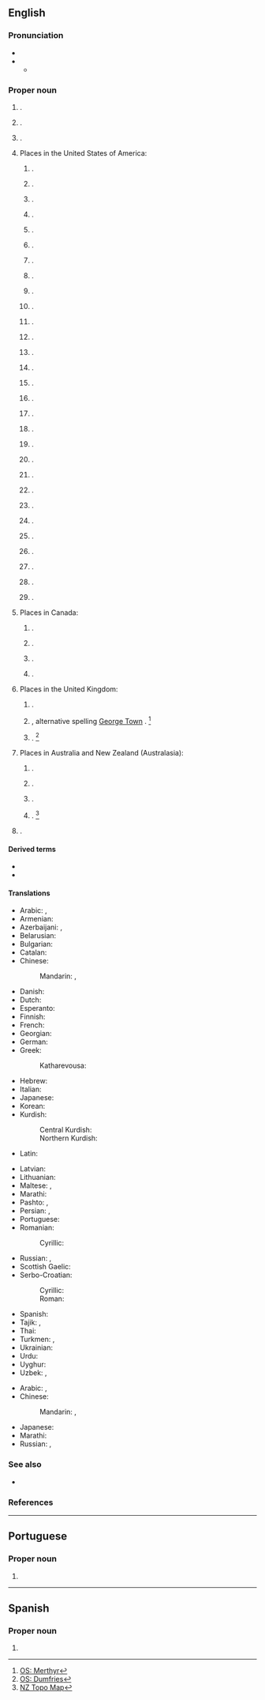 {{also|George Town}}
{{slim-wikipedia|Georgetown (disambiguation)}}
==English==
{{wikipedia}}

===Pronunciation===
* {{homophones|en|George Town}}
* {{IPA|en|/ˈd͡ʒɔː(ɹ)d͡ʒtaʊn/}}
** {{audio|en|LL-Q1860 (eng)-Vealhurl-Georgetown.wav|Audio (UK)}}

===Proper noun===
{{en-proper noun}}

# {{place|en|capital city|c/Guyana|;|named for {{w|George III of the United Kingdom}}}}.
# {{place|en|town|island/Saint Vincent}}.
# {{place|en|capital city|terr/Ascension Island|;|named for George III}}.
# Places in the United States of America:
## {{place|en|village|s/Alaska|;|named for traders George Hoffman, George Fredericks, and George Morgan}}.
## {{place|en|town|s/Arkansas}}.
## {{place|en|CDP|co/El Dorado County|s/California|c/US|;|named for British politician {{w|George Phipps, 2nd Marquess of Normanby}}}}.
## {{place|en|a=A territorial charter|municipality/county seat|co/Clear Creek County|s/Colorado|;|named for founder George Griffith}}.
## {{place|en|town/county seat|co/Sussex County|s/Delaware|;|named for Delaware statesman George Mitchell}}.
## {{place|en|city/county seat|co/Quitman County|s/Georgia|c/US|named for the neighborhood of Washington, D.C.}}.
## {{place|en|city|s/Idaho|;|named for {{w|George Q. Cannon}}, an early high-ranking Mormon}}.
## {{place|en|city|s/Illinois|;|perhaps named for landowner George Beckwith, or George Haworth, son of James Haworth, who platted the city}}.
## {{place|en|town|s/Indiana|;|named for George Waltz, who platted the town}}.
## {{place|en|city/county seat|co/Scott County|s/Kentucky|;|named for {{w|George Washington}}}}.
## {{place|en|village|s/Louisiana}}.
## {{place|en|town|s/Maine}}.
## {{place|en|town|s/Massachusetts}}.
## {{place|en|city|s/Minnesota}}.
## {{place|en|town|s/Mississippi}}.
## {{place|en|town|s/New York}}.
## {{place|en|village/county seat|co/Brown County|s/Ohio|;|named for the city in Kentucky}}.
## {{place|en|borough|county/Beaver County|s/Pennsylvania}}.
## {{place|en|CDP|county/Lancaster County|s/Pennsylvania}}.
## {{place|en|CDP|county/Luzerne County|s/Pennsylvania}}.
## {{place|en|city/county seat|co/Georgetown County|s/South Carolina|;|named for George III}}.
## {{place|en|city/county seat|co/Williamson County|s/Texas|;|named for landowner {{w|George Washington Glasscock}}}}.
## {{place|en|a=A historic|neighborhood|of|city/Washington, D.C.|;|named for {{w|George II of Great Britain}}}}.
## {{place|en|unincorporated community|county/Berkeley County|s/West Virginia}}.
## {{place|en|unincorporated community|county/Lewis County|s/West Virginia}}.
## {{place|en|unincorporated community|county/Marshall County|s/West Virginia}}.
## {{place|en|unincorporated community|county/Monongalia County|s/West Virginia|;|named for early settler George Pratt}}.
## {{place|en|town|county/Polk County|s/Wisconsin}}.
## {{place|en|town|county/Price County|s/Wisconsin}}.
# Places in Canada:
## {{place|en|ghost town|p/Alberta}}.
## {{place|en|village|p/Newfoundland and Labrador}}.
## {{place|en|community|p/Ontario|;|named for Canadian businessman {{w|George Kennedy (businessman)|George Kennedy}}}}.
## {{place|en|town|p/Prince Edward Island|;|named for George III}}.
# Places in the United Kingdom:
## {{place|en|suburb|town/Tredegar|cobor/Blaenau Gwent|cc/Wales}} {{q|[[OS]] grid ref SO1408}}.
## {{place|en|suburb|town/Merthyr Tydfil|cobor/Merthyr Tydfil|cc/Wales}}, alternative spelling [[George Town]] {{q|OS grid ref SO0406}}. <ref>[https://getoutside.ordnancesurvey.co.uk/local/georgetown-merthyr-tydfil-merthyr-tudful OS: Merthyr]</ref>
## {{place|en|suburb|town/Dumfries|carea/Dumfries and Galloway|cc/Scotland}} {{q|OS grid ref NX9975}}. <ref>[https://getoutside.ordnancesurvey.co.uk/local/georgetown-dumfries-and-galloway OS: Dumfries]</ref>
# Places in Australia and New Zealand (Australasia):
## {{place|en|suburb|city/Newcastle|s/New South Wales|c/Australia|;|named for landowner George Moate}}.
## {{place|en|town|s/Queensland|;|named for early gold commissioner Howard St George}}.
## {{place|en|town|s/South Australia}}.
## {{place|en|suburb|city/Invercargill|c/New Zealand}}. <ref>[https://www.topomap.co.nz/NZTopoMap/nz15454/Georgetown/ NZ Topo Map]</ref>
# {{lb|en|informal}} {{w|Georgetown University}}.

====Derived terms====
* {{l|en|Georgetown County}}
* {{l|en|Georgetowner}}

====Translations====
{{trans-top|capital of Guyana}}
* Arabic: {{t|ar|جُورْجْتَاوْن|m|tr=jurjtawn}}, {{t|ar|جُورْج تَاوْن|m|tr=jurj tawn}}
* Armenian: {{t|hy|Ջորջտաուն}}
* Azerbaijani: {{t|az|Corctaun}}, {{t|az|Ҹорҹтаун}}
* Belarusian: {{t|be|Джорджтаўн}}
* Bulgarian: {{t|bg|Джорджтаун}}
* Catalan: {{t|ca|Georgetown}}
* Chinese:
*: Mandarin: {{t+|cmn|喬治敦}}, {{t+|cmn|乔治敦|tr=Qiáozhìdūn}}
* Danish: {{t|da|Georgetown}}
* Dutch: {{t|nl|Georgetown}}
* Esperanto: {{t|eo|Ĝorĝtaŭno}}
* Finnish: {{t|fi|Georgetown}}
* French: {{t+|fr|Georgetown}}
* Georgian: {{t|ka|ჯორჯტაუნი}}
* German: {{t+|de|Georgetown}}
* Greek: {{t|el|Τζόρτζταουν}}
*: Katharevousa: {{t|el|Τζώρτζταουν}}
* Hebrew: {{t|he|ג׳ורג׳ טאון}}
* Italian: {{t|it|Georgetown}}
* Japanese: {{t|ja|ジョージタウン|tr=Jōjitaun}}
* Korean: {{t+|ko|^조지타운}}
* Kurdish:
*: Central Kurdish: {{t|ckb|جۆرج تاون}}
*: Northern Kurdish: {{t+|kmr|Corctawn}}
* Latin: {{t|la|Georgiopolis}}
{{trans-mid}}
* Latvian: {{t|lv|Džordžtauna}}
* Lithuanian: {{t|lt|Džordžtaunas}}
* Maltese: {{t|mt|Ġorġtawn}}, {{t|mt|Belt ta' Ġorġ}}
* Marathi: {{t|mr|जॉर्जटाउन|n}}
* Pashto: {{t|ps|جورج ټون|tr=jorj ṭaun}}, {{t|ps|جورج ټاون|tr=jorj ṭāūn}}
* Persian: {{t|fa|جورج تاون|tr=jorj tâun}}, {{t|fa|جورج تائون|tr=jorj tâ'un}}
* Portuguese: {{t+|pt|Georgetown}}
* Romanian: {{t+|ro|Georgetown}}
*: Cyrillic: {{t|ro|Ӂеорӂетаун}}
* Russian: {{t+|ru|Джо́рджтаун|m}}, {{t+|ru|Джорджта́ун|m}}
* Scottish Gaelic: {{t|gd|Baile Dheòrsa}}
* Serbo-Croatian:
*: Cyrillic: {{t|sh|Џорџтаун|m}}
*: Roman: {{t|sh|Džordžtaun|m}}
* Spanish: {{t+|es|Georgetown}}
* Tajik: {{t|tg|Ҷорҷтаун}}, {{t|tg|جارجتون}}
* Thai: {{t|th|จอร์จทาวน์|tr=jòttaao}}
* Turkmen: {{t|tk|Джорджтаун}}, {{t|tk|Jorjtaun}}
* Ukrainian: {{t|uk|Джорджтаун}}
* Urdu: {{t|ur|جارج ٹاؤن|tr=jārj ṭāun}}
* Uyghur: {{t|ug|جورجتاۋن}}
* Uzbek: {{t|uz|Джорджтаун}}, {{t|uz|Djordjtaun}}
{{trans-bottom}}

{{trans-top|district of Washington, DC}}
* Arabic: {{t|ar|جُورْجْتَاوْن|m|tr=jurjtawn}}, {{t|ar|جُورْج تَاوْن|m|tr=jurj tawn}}
* Chinese:
*: Mandarin: {{t+|cmn|喬治敦}}, {{t+|cmn|乔治敦|tr=Qiáozhìdūn}}
{{trans-mid}}
* Japanese: {{t|ja|ジョージタウン|tr=Jōjitaun}}
* Marathi: {{t|mr|जॉर्जटाउन}}
* Russian: {{t+|ru|Джо́рджтаун|m}}, {{t+|ru|Джорджта́ун|m}}
{{trans-bottom}}

===See also===
* {{projectlink|wikipedia}}

===References===
<references/>

{{cln|en|eponyms}}
{{c|en|Universities}}

----

==Portuguese==

===Proper noun===
{{pt-proper noun|f}}

# {{place|pt|capital city|c/Guyana|t1=Georgetown}}

----

==Spanish==
{{wikipedia|lang=es}}

===Proper noun===
{{es-proper noun}}

# {{place|es|capital city|c/Guyana|t1=Georgetown}}